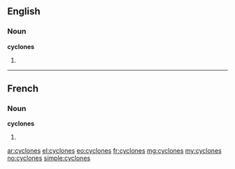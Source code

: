 ==English==

===Noun===
'''cyclones'''

# {{plural of|cyclone}}

----

==French==

===Noun===
'''cyclones''' {{m}} {{p}}

# {{plural of|cyclone|lang=fr}}

[[ar:cyclones]]
[[el:cyclones]]
[[eo:cyclones]]
[[fr:cyclones]]
[[mg:cyclones]]
[[my:cyclones]]
[[no:cyclones]]
[[simple:cyclones]]